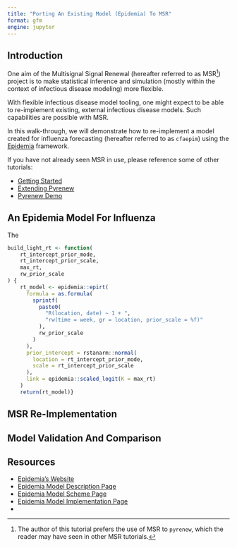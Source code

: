 ```yaml
---
title: "Porting An Existing Model (Epidemia) To MSR"
format: gfm
engine: jupyter
---
```


## Introduction

One aim of the Multisignal Signal Renewal (hereafter referred to as MSR[^msr_v_pyrenew]) project is to make statistical inference and simulation (mostly within the context of infectious disease modeling) more flexible.

[^msr_v_pyrenew]: The author of this tutorial prefers the use of MSR to `pyrenew`, which the reader may have seen in other MSR tutorials.

With flexible infectious disease model tooling, one might expect to be able to re-implement existing, external infectious disease models. Such capabilities are possible with MSR.

In this walk-through, we will demonstrate how to re-implement a model created for influenza forecasting (hereafter referred to as `cfaepim`) using the [Epidemia](https://github.com/CDCgov/multisignal-epi-inference) framework.

If you have not already seen MSR in use, please reference some of other tutorials:

* [Getting Started]()
* [Extending Pyrenew]()
* [Pyrenew Demo]()

## An Epidemia Model For Influenza

The


```r
build_light_rt <- function(
    rt_intercept_prior_mode,
    rt_intercept_prior_scale,
    max_rt,
    rw_prior_scale
) {
    rt_model <- epidemia::epirt(
      formula = as.formula(
        sprintf(
          paste0(
            "R(location, date) ~ 1 + ",
            "rw(time = week, gr = location, prior_scale = %f)"
          ),
          rw_prior_scale
        )
      ),
      prior_intercept = rstanarm::normal(
        location = rt_intercept_prior_mode,
        scale = rt_intercept_prior_scale
      ),
      link = epidemia::scaled_logit(K = max_rt)
    )
    return(rt_model)}
```

## MSR Re-Implementation

## Model Validation And Comparison

## Resources

* [Epidemia's Website]()
* [Epidemia Model Description Page]()
* [Epidemia Model Scheme Page]()
* [Epidemia Model Implementation Page]()
*
